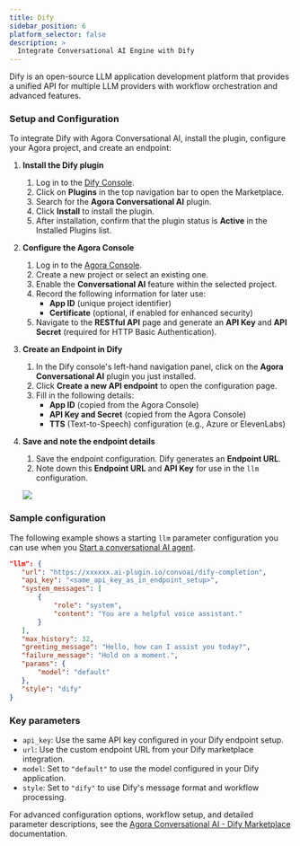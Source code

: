 ```yaml
---
title: Dify
sidebar_position: 6
platform_selector: false
description: >
  Integrate Conversational AI Engine with Dify
---
```


Dify is an open-source LLM application development platform that provides a unified API for multiple LLM providers with workflow orchestration and advanced features.

### Setup and Configuration

To integrate Dify with Agora Conversational AI, install the plugin, configure your Agora project, and create an endpoint:

1. **Install the Dify plugin**
   1. Log in to the [Dify Console](https://console.dify.ai).
   2. Click on **Plugins** in the top navigation bar to open the Marketplace.
   3. Search for the **Agora Conversational AI** plugin.
   4. Click **Install** to install the plugin.
   5. After installation, confirm that the plugin status is **Active** in the Installed Plugins list.

2. **Configure the Agora Console**
   1. Log in to the [Agora Console](https://console.agora.io).
   2. Create a new project or select an existing one.
   3. Enable the **Conversational AI** feature within the selected project.
   4. Record the following information for later use:
      - **App ID** (unique project identifier)
      - **Certificate** (optional, if enabled for enhanced security)
   5. Navigate to the **RESTful API** page and generate an **API Key** and **API Secret** (required for HTTP Basic Authentication).

3. **Create an Endpoint in Dify**
   1. In the Dify console's left-hand navigation panel, click on the **Agora Conversational AI** plugin you just installed.
   2. Click **Create a new API endpoint** to open the configuration page.
   3. Fill in the following details:
      - **App ID** (copied from the Agora Console)
      - **API Key and Secret** (copied from the Agora Console)
      - **TTS** (Text-to-Speech) configuration (e.g., Azure or ElevenLabs)

4. **Save and note the endpoint details**
   1. Save the endpoint configuration. Dify generates an **Endpoint URL**.
   2. Note down this **Endpoint URL** and **API Key** for use in the `llm` configuration.

    ![](/images/conversational-ai/dify-endpoint.png)
    
### Sample configuration

The following example shows a starting `llm` parameter configuration you can use when you [Start a conversational AI agent](/conversational-ai/rest-api/join).

```json
"llm": {
   "url": "https://xxxxxx.ai-plugin.io/convoai/dify-completion",
   "api_key": "<same_api_key_as_in_endpoint_setup>",
   "system_messages": [
       {
           "role": "system",
           "content": "You are a helpful voice assistant."
       }
   ],
   "max_history": 32,
   "greeting_message": "Hello, how can I assist you today?",
   "failure_message": "Hold on a moment.",
   "params": {
       "model": "default"
   },
   "style": "dify"
}
```

### Key parameters

- `api_key`: Use the same API key configured in your Dify endpoint setup.
- `url`: Use the custom endpoint URL from your Dify marketplace integration.
- `model`: Set to `"default"` to use the model configured in your Dify application.
- `style`: Set to `"dify"` to use Dify's message format and workflow processing.

For advanced configuration options, workflow setup, and detailed parameter descriptions, see the [Agora Conversational AI - Dify Marketplace](https://marketplace.dify.ai/plugins/plutoless/convoai) documentation.
